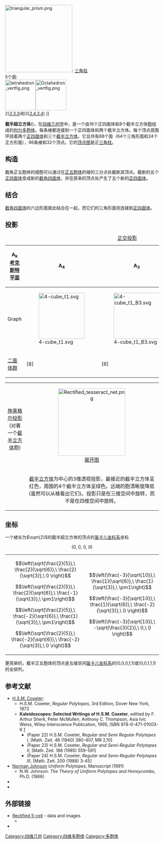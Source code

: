 {{Link style|time=2015-12-11T06:12:43+00:00}}
{{Polytopebox
| name = 截半超立方体
| imagename = Schlegel half-solid rectified 8-cell.png
| caption = [[施莱格尔投影|施莱格尔投影]]<BR>(显示16个[[正四面体|正四面体]]胞)
| polytope = 截半超立方体
| Type = [[均匀多胞体|均匀多胞体]]
| group_type = 
| Cell =24<br/>16 [[正四面体|(''3.3.3'')]] [[Image:Tetrahedron.png|20px]]<BR>8 [[截半立方体|(''3.4.3.4'')]] <!-- 檔案不存在 [[Image:File:Cuboctahedron.png|20px]] -->
| Face =88<br/>64 [[triangle|{3}]]<BR>24 [[square_(geometry)|{4}]]
| Edge =96
| Vertice =32
| Vertice_type =[[Image:Rectified_8-cell_verf.png|60px]][[File:Cantellated_demitesseract_verf.png|60px]]<BR>(細長等邊三角形棱鏡)
| Schläfli =t<sub>1</sub>{4,3,3}
| Symmetry_group = 
| dual = 
| Properties =[[Convex_polytope|convex]], [[isogonal_figure|isogonal]], [[isotoxal_figure|isotoxal]]
| Index_references = ''[[超立方体|1]]'' 2 ''[[截角超立方体|3]]''
| Coxeter_group =B<sub>4</sub>, [4,3,3], order 384
| Coxeter_diagram = {{CDD|node|4|node_1|3|node|3|node}}
}}
[[Image:triangular_prism.png|220px]]: [[三角柱|三角柱]]<BR>5个面:<BR>
[[Image:tetrahedron_vertfig.png|100px]][[Image:Octahedron_vertfig.png|100px]]<BR>
2([[正四面体|''3.3.3'']])和3([[截半立方体|''3.4.3.4'']])
]]

'''截半超立方体'''({{lang|en|Rectified tesseract}})，在[[四维空间|四维]][[几何学|几何学]]中，是一个由16个正四面体和8个截半立方体[[胞|胞]]组成的[[均匀多胞体|均匀多胞体]]。每条棱都连接到一个正四面体和两个截半立方体。每个顶点周围环绕着两个[[正四面体|正四面体]]和三个[[截半立方体|截半立方体]]。它总共有88个面（64个三角形面和24个正方形面），96条棱和32个顶点。它的[[顶点图|顶点图]]是正[[三角柱|三角柱]]。

==构造==

截角正五胞体的细胞可以通过在[[正五胞体|正五胞体]]的棱的三分点处截断其顶点。截断的五个[[正四面体|正四面体]]变成新的[[截角四面体|截角四面体]]，并在原来的顶点处产生了五个新的[[正四面体|正四面体]]。

==结合==

[[截角四面体|截角四面体]]的六边形面彼此结合在一起，而它们的三角形面则连接到[[正四面体|正四面体]]。

== 投影 ==
{| class=wikitable
|+ [[正交投影|正交投影]]
|- align=center
!A<sub>k</sub><BR>[[考克斯特平面|考克斯特平面]]
!A<sub>4</sub>
!A<sub>3</sub>
!A<sub>2</sub>
|- align=center
!Graph
|[[File:4-cube_t1.svg|150px]]
|[[File:4-cube_t1_B3.svg|150px]]
|[[File:4-cube_t1_B2.svg|150px]]
|- align=center
![[二面体群|二面体群]]
|[8]
|[6]
|[4]
|}

{| class="wikitable" width=640
|align=center|<!-- 檔案不存在 [[Image:Rectified_tesseract_stereographic.png|220px]] --><BR>[[施莱格尔投影|施莱格尔投影]]<BR>(对着一个[[截半立方体|截半立方体]]胞)
|align=center|[[Image:Rectified_tesseract_net.png|220px]]<BR>[[展开图|展开图]]
|-
|align=center|<!-- 檔案不存在 [[Image:Rectified_8cell-perspective-tetrahedron-first-01.gif|Image:Rectified 8cell-perspective-tetrahedron-first-01.gif]] -->
|[[截半立方体|截半立方体]]为中心的3维透视投影，最接近的截半立方体呈红色，周围的4个截半立方体呈绿色。远端的胞清晰度降低(虽然可以从棱看出它们)。投影只是在三维空间中旋转，而不是在四维空间中旋转。
|}

==坐标==

一个棱长为<math>\sqrt{2}</math>的截半超立方体的顶点的[[笛卡儿坐标系|笛卡儿坐标系]]坐标

:<math>\left(0,\   0,\  0,\  0   \right)</math>

{|
|
:<math>\left(\sqrt{\frac{2}{5}},\   \frac{2}{\sqrt{6}},\  \frac{2}{\sqrt{3}},\  0   \right)</math>
:<math>\left(\sqrt{\frac{2}{5}},\   \frac{2}{\sqrt{6}},\  \frac{-1}{\sqrt{3}},\ \pm1\right)</math>
:<math>\left(\sqrt{\frac{2}{5}},\   \frac{-2}{\sqrt{6}},\ \frac{1}{\sqrt{3}},\  \pm1\right)</math>
:<math>\left(\sqrt{\frac{2}{5}},\   \frac{-2}{\sqrt{6}},\ \frac{-2}{\sqrt{3}},\ 0   \right)</math>
|
:<math>\left(\frac{-3}{\sqrt{10}},\ \frac{1}{\sqrt{6}},\  \frac{1}{\sqrt{3}},\  \pm1\right)</math>
:<math>\left(\frac{-3}{\sqrt{10}},\ \frac{1}{\sqrt{6}},\  \frac{-2}{\sqrt{3}},\ 0   \right)</math>
:<math>\left(\frac{-3}{\sqrt{10}},\ -\sqrt{\frac{3}{2}},\ 0,\                   0   \right)</math>
|}

更简单的，截半正五胞体的顶点是五维空间[[笛卡儿坐标系|笛卡儿坐标系]]的(0,0,0,1,1)或(0,0,1,1,1)的全排列。

== 参考文献 ==
{{refbegin}}
* [[哈罗德·斯科特·麦克唐纳·考克斯特|H.S.M. Coxeter]]: 
** H.S.M. Coxeter, ''Regular Polytopes'', 3rd Edition, Dover New York, 1973 
** '''Kaleidoscopes: Selected Writings of H.S.M. Coxeter''', editied by F. Arthur Sherk, Peter McMullen, Anthony C. Thompson, Asia Ivic Weiss, Wiley-Interscience Publication, 1995, ISBN 978-0-471-01003-6 [http://www.wiley.com/WileyCDA/WileyTitle/productCd-0471010030.html] {{Wayback|url=http://www.wiley.com/WileyCDA/WileyTitle/productCd-0471010030.html |date=20160711140441 }}
*** (Paper 22) H.S.M. Coxeter, ''Regular and Semi Regular Polytopes I'', [Math. Zeit. 46 (1940) 380-407, MR 2,10]
*** (Paper 23) H.S.M. Coxeter, ''Regular and Semi-Regular Polytopes II'', [Math. Zeit. 188 (1985) 559-591]
*** (Paper 24) H.S.M. Coxeter, ''Regular and Semi-Regular Polytopes III'', [Math. Zeit. 200 (1988) 3-45]
* [[:en:Norman_Johnson_(mathematician)|Norman Johnson]] ''Uniform Polytopes'', Manuscript (1991)
** N.W. Johnson: ''The Theory of Uniform Polytopes and Honeycombs'', Ph.D. (1966)
* {{PolyCell | urlname = section2.html| title = 2. Convex uniform polychora based on the tesseract (8-cell) and hexadecachoron (16-cell) - Model 11}}
* {{KlitzingPolytopes|polychora.htm|4D uniform polytopes (polychora)|o4x3o3o - rit}}
{{refend}}

== 外部链接 ==
* [http://www.polytope.de/nr03.html Rectified 5-cell] {{Wayback|url=http://www.polytope.de/nr03.html |date=20201024171452 }} - data and images
** {{PolyCell | urlname = section1.html| title = 1. Convex uniform polychora based on the pentachoron - Model 2}}
* {{KlitzingPolytopes|polychora.htm|4D uniform polytopes (polychora)|x3o3o3o - rap}}

[[Category:四维几何|Category:四维几何]]
[[Category:四维多胞体|Category:四维多胞体]]
[[Category:多胞体|Category:多胞体]]